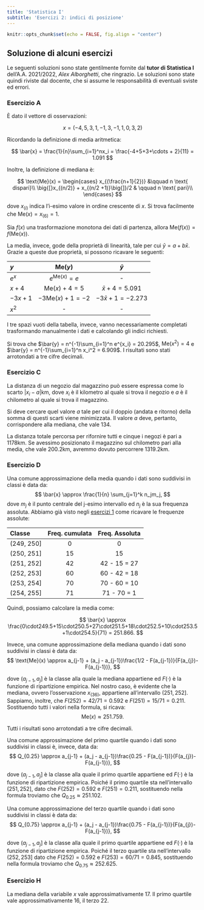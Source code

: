 ```yaml
---
title: 'Statistica I'
subtitle: 'Esercizi 2: indici di posizione'
---
```


```r
knitr::opts_chunk$set(echo = FALSE, fig.align = "center")
```

## Soluzione di **alcuni** esercizi

Le seguenti soluzioni sono state gentilmente fornite dal **tutor di Statistica I** dell'A.A. 2021/2022, *Alex Alborghetti*, che ringrazio. Le soluzioni sono state quindi riviste dal docente, che si assume le responsabilità di eventuali sviste ed errori. 


### Esercizio A

È dato il vettore di osservazioni:

$$
x = (-4,5,3,1,-1,3,-1,1,0,3,2)
$$

Ricordando la definizione di media aritmetica:

$$
\bar{x} = \frac{1}{n}\sum_{i=1}^nx_i = \frac{-4+5+3+\cdots + 2}{11} = 1.091
$$

Inoltre, la definizione di mediana è:

$$
\text{Me}(x) = \begin{cases}
          x_{(\frac{n+1}{2})} &\qquad  n \text{ dispari}\\
         \big{[}x_{(n/2)} + x_{(n/2 +1)}\big{]}/2 & \qquad n \text{ pari}\\
\end{cases}
$$

dove $x_{(i)}$ indica l'i-esimo valore in ordine crescente di $x$. Si trova facilmente che $\text{Me}(x) = x_{(6)} = 1$.

Sia $f(x)$ una trasformazione monotona dei dati di partenza, allora $\text{Me}(f(x)) = f(\text{Me}(x))$. 

La media, invece, gode della proprietà di linearità, tale per cui $\bar{y} = a + b\bar{x}$. Grazie a queste due proprietà, si possono ricavare le seguenti:

| $y$     |     $\text{Me}(y)$      |       $\bar{y}$        |
|:--------|:----------------:|:----------------------:|
| $e^x$   | $e^{\text{Me}(x)} = e$  |           -            |
| $x+4$   | $\text{Me}(x) + 4 = 5$  |  $\bar{x}+4 = 5.091$   |
| $-3x+1$ | $-3 \text{Me}(x) +1=-2$ | $-3\bar{x}+1 = -2.273$ |
| $x^2$   |        -         |           -            |

I tre spazi vuoti della tabella, invece, vanno necessariamente completati trasformando manualmente i dati e calcolando gli indici richiesti.

Si trova che $\bar{y} = n^{-1}\sum_{i=1}^n e^{x_i} = 20.295$, $\text{Me}(x^2) = 4$ e $\bar{y} = n^{-1}\sum_{i=1}^n x_i^2 = 6.909$. I risultati sono stati arrotondati a tre cifre decimali.

### Esercizio C

La distanza di un negozio dal magazzino può essere espressa come lo scarto $|x_i - a|$km, dove $x_i$ è il kilometro al quale si trova il negozio e $a$ è il chilometro al quale si trova il magazzino. 

Si deve cercare quel valore $a$ tale per cui il doppio (andata e ritorno) della somma di questi scarti viene minimizzata. Il valore $a$ deve, pertanto, corrispondere alla mediana, che vale $134$. 

La distanza totale percorsa per rifornire tutti e cinque i negozi è pari a $1178$km. Se avessimo posizionato il magazzino sul chilometro pari alla media, che vale $200.2$km, avremmo dovuto percorrere $1319.2$km.

### Esercizio D

Una comune approssimazione della media quando i dati sono suddivisi in classi è data da: $$
\bar{x} \approx \frac{1}{n} \sum_{j=1}^k n_jm_j,
$$ dove $m_j$ è il punto centrale del j-esimo intervallo ed $n_j$ è la sua frequenza assoluta. Abbiamo già visto negli [esercizi 1](sol_exe_1.html) come ricavare le frequenze assolute:

| Classe      | Freq. cumulata | Freq. Assoluta |
|:------------|:--------------:|:--------------:|
| (249, 250\] |       0        |       0        |
| (250, 251\] |       15       |       15       |
| (251, 252\] |       42       |  42 - 15 = 27  |
| (252, 253\] |       60       |  60 - 42 = 18  |
| (253, 254\] |       70       |  70 - 60 = 10  |
| (254, 255\] |       71       |  71 - 70 = 1   |

Quindi, possiamo calcolare la media come:

$$
\bar{x} \approx \frac{0\cdot249.5+15\cdot250.5+27\cdot251.5+18\cdot252.5+10\cdot253.5+1\cdot254.5}{71} = 251.866.
$$

Invece, una comune approssimazione della mediana quando i dati sono suddivisi in classi è data da: 
$$
\text{Me}(x) \approx a_{j-1} + (a_j - a_{j-1})\frac{1/2 - F(a_{j-1})}{F(a_{j})-F(a_{j-1})},
$$

dove $(a_{j-1}, a_{j}]$ è la classe alla quale la mediana appartiene ed $F(\cdot)$ è la funzione di ripartizione empirica. Nel nostro caso, è evidente che la mediana, ovvero l'osservazione $x_{(36)}$, appartiene all'intervallo $(251,252]$. Sappiamo, inoltre, che $F(252) = 42/71 = 0.592$ e $F(251) = 15/71 = 0.211$. Sostituendo tutti i valori nella formula, si ricava: 
$$
\text{Me}(x) \approx 251.759.
$$

Tutti i risultati sono arrotondati a tre cifre decimali.

Una comune approssimazione del primo quartile quando i dati sono suddivisi in classi è, invece, data da: $$
 Q_{0.25} \approx a_{j-1} + (a_j - a_{j-1})\frac{0.25 - F(a_{j-1})}{F(a_{j})-F(a_{j-1})},
$$

dove $(a_{j-1}, a_{j}]$ è la classe alla quale il primo quartile appartiene ed $F(\cdot)$ è la funzione di ripartizione empirica. Poiché il primo quartile sta nell'intervallo $(251,252]$, dato che $F(252) = 0.592$ e $F(251) = 0.211$, sostituendo nella formula troviamo che $Q_{0.25} \approx 251.102$.

Una comune approssimazione del terzo quartile quando i dati sono suddivisi in classi è data da: $$
Q_{0.75} \approx a_{j-1} + (a_j - a_{j-1})\frac{0.75 - F(a_{j-1})}{F(a_{j})-F(a_{j-1})},
$$

dove $(a_{j-1}, a_{j}]$ è la classe alla quale il primo quartile appartiene ed $F(\cdot)$ è la funzione di ripartizione empirica. Poiché il terzo quartile sta nell'intervallo $(252,253]$ dato che $F(252) = 0.592$ e $F(253) = 60/71 = 0.845$, sostituendo nella formula troviamo che $Q_{0.75} \approx 252.625$.

### Esercizio H

La mediana della variabile $x$ vale approssimativamente $17$. Il primo quartile vale approssimativamente $16$, il terzo $22$.
